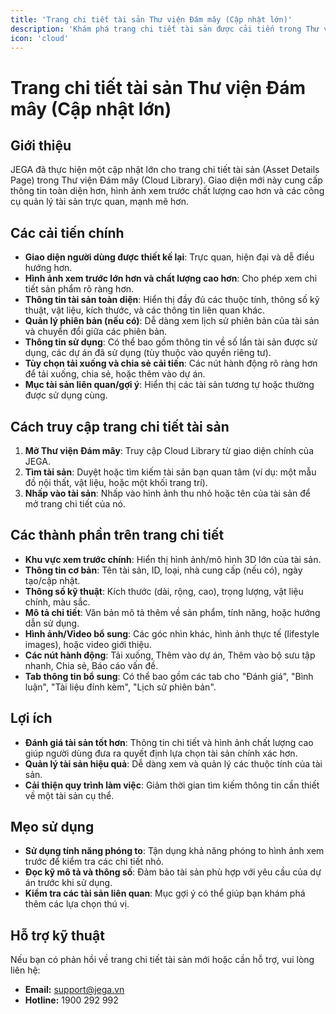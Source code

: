 ```yaml
---
title: 'Trang chi tiết tài sản Thư viện Đám mây (Cập nhật lớn)'
description: 'Khám phá trang chi tiết tài sản được cải tiến trong Thư viện Đám mây JEGA, cung cấp thông tin đầy đủ và quản lý dễ dàng hơn.'
icon: 'cloud'
---
```


# Trang chi tiết tài sản Thư viện Đám mây (Cập nhật lớn)

## Giới thiệu

JEGA đã thực hiện một cập nhật lớn cho trang chi tiết tài sản (Asset Details Page) trong Thư viện Đám mây (Cloud Library). Giao diện mới này cung cấp thông tin toàn diện hơn, hình ảnh xem trước chất lượng cao hơn và các công cụ quản lý tài sản trực quan, mạnh mẽ hơn.

## Các cải tiến chính

- **Giao diện người dùng được thiết kế lại**: Trực quan, hiện đại và dễ điều hướng hơn.
- **Hình ảnh xem trước lớn hơn và chất lượng cao hơn**: Cho phép xem chi tiết sản phẩm rõ ràng hơn.
- **Thông tin tài sản toàn diện**: Hiển thị đầy đủ các thuộc tính, thông số kỹ thuật, vật liệu, kích thước, và các thông tin liên quan khác.
- **Quản lý phiên bản (nếu có)**: Dễ dàng xem lịch sử phiên bản của tài sản và chuyển đổi giữa các phiên bản.
- **Thông tin sử dụng**: Có thể bao gồm thông tin về số lần tài sản được sử dụng, các dự án đã sử dụng (tùy thuộc vào quyền riêng tư).
- **Tùy chọn tải xuống và chia sẻ cải tiến**: Các nút hành động rõ ràng hơn để tải xuống, chia sẻ, hoặc thêm vào dự án.
- **Mục tài sản liên quan/gợi ý**: Hiển thị các tài sản tương tự hoặc thường được sử dụng cùng.

## Cách truy cập trang chi tiết tài sản

1.  **Mở Thư viện Đám mây**: Truy cập Cloud Library từ giao diện chính của JEGA.
2.  **Tìm tài sản**: Duyệt hoặc tìm kiếm tài sản bạn quan tâm (ví dụ: một mẫu đồ nội thất, vật liệu, hoặc một khối trang trí).
3.  **Nhấp vào tài sản**: Nhấp vào hình ảnh thu nhỏ hoặc tên của tài sản để mở trang chi tiết của nó.

## Các thành phần trên trang chi tiết

- **Khu vực xem trước chính**: Hiển thị hình ảnh/mô hình 3D lớn của tài sản.
- **Thông tin cơ bản**: Tên tài sản, ID, loại, nhà cung cấp (nếu có), ngày tạo/cập nhật.
- **Thông số kỹ thuật**: Kích thước (dài, rộng, cao), trọng lượng, vật liệu chính, màu sắc.
- **Mô tả chi tiết**: Văn bản mô tả thêm về sản phẩm, tính năng, hoặc hướng dẫn sử dụng.
- **Hình ảnh/Video bổ sung**: Các góc nhìn khác, hình ảnh thực tế (lifestyle images), hoặc video giới thiệu.
- **Các nút hành động**: Tải xuống, Thêm vào dự án, Thêm vào bộ sưu tập nhanh, Chia sẻ, Báo cáo vấn đề.
- **Tab thông tin bổ sung**: Có thể bao gồm các tab cho "Đánh giá", "Bình luận", "Tài liệu đính kèm", "Lịch sử phiên bản".

## Lợi ích

- **Đánh giá tài sản tốt hơn**: Thông tin chi tiết và hình ảnh chất lượng cao giúp người dùng đưa ra quyết định lựa chọn tài sản chính xác hơn.
- **Quản lý tài sản hiệu quả**: Dễ dàng xem và quản lý các thuộc tính của tài sản.
- **Cải thiện quy trình làm việc**: Giảm thời gian tìm kiếm thông tin cần thiết về một tài sản cụ thể.

## Mẹo sử dụng

- **Sử dụng tính năng phóng to**: Tận dụng khả năng phóng to hình ảnh xem trước để kiểm tra các chi tiết nhỏ.
- **Đọc kỹ mô tả và thông số**: Đảm bảo tài sản phù hợp với yêu cầu của dự án trước khi sử dụng.
- **Kiểm tra các tài sản liên quan**: Mục gợi ý có thể giúp bạn khám phá thêm các lựa chọn thú vị.

## Hỗ trợ kỹ thuật

Nếu bạn có phản hồi về trang chi tiết tài sản mới hoặc cần hỗ trợ, vui lòng liên hệ:

- **Email:** support@jega.vn
- **Hotline:** 1900 292 992
